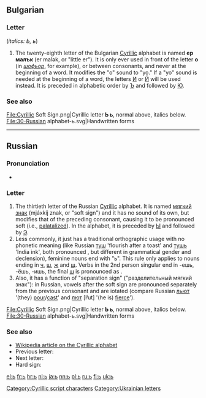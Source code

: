 {{Cyrillic character info|hex=44c|name=CYRILLIC SMALL LETTER SOFT SIGN}}
==Bulgarian==

===Letter===
{{head|bg|letter|sc=Cyrl|lower case||upper case|Ь}} (''italics: Ь, ь'')

# The twenty-eighth letter of the Bulgarian [[Cyrillic]] alphabet is named '''ер малък''' (er malək, or "little er"). It is only ever used in front of the letter '''о''' (in ''[[шофьор]]'', for example), or between consonants, and never at the beginning of a word. It modifies the "o" sound to "yo." If a "yo" sound is needed at the beginning of a word, the letters [[и|И]] or [[й|Й]] will be used instead. It is preceded in alphabetic order by [[ъ|Ъ]] and followed by [[ю|Ю]].

===See also===
<gallery caption="Letter styles">
File:Cyrillic Soft Sign.png|Cyrillic letter '''Ь ь''', normal above, italics below.
File:30-Russian alphabet-ь.svg|Handwritten forms
</gallery>

----

==Russian==
{{wikipedia|Soft sign}}

===Pronunciation===
* {{IPA|lang=ru|[ʲ]}}

===Letter===
{{head|ru|letter|lower case||upper case|Ь}}

# The thirtieth letter of the Russian [[Cyrillic]] alphabet. It is named [[мягкий знак]] (mjáxkij znak, or "soft sign") and it has no sound of its own, but modifies that of the preceding consonant, causing it to be pronounced soft (i.e., [[palatal]]ized). In the alphabet, it is preceded by [[ы|Ы]] and followed by [[э|Э]].
# Less commonly, it just has a traditional orthographic usage with no phonetic meaning (like Russian [[туш]] 'flourish after a toast' and [[тушь]] 'India ink', both pronounced {{IPAchar|[tuʂ]}}, but different in grammatical gender and declension), feminine nouns end with "ь". This rule only applies to nouns ending in [[ч]], [[ш]], [[ж]] and [[щ]]. Verbs in the 2nd person singular end in -ешь, -ёшь, -ишь, the final [[ш#Russian|ш]] is pronounced as {{IPAchar|[ʂ]}}.
# Also, it has a function of "separation sign" ("разделительный мягкий знак"): in Russian, vowels after the soft sign are pronounced separately from the previous consonant and are iotated (compare Russian [[лить|льют]] {{IPAchar|[lʲjut]}} '(they) [[pour]]/[[cast]]' and [[лютый|лют]] [lʲut] '(he is) [[fierce]]').

<gallery caption="Letter styles">
File:Cyrillic Soft Sign.png|Cyrillic letter '''Ь ь''', normal above, italics below.
File:30-Russian alphabet-ь.svg|Handwritten forms
</gallery>

===See also===
* [[w:Cyrillic alphabet|Wikipedia article on the Cyrillic alphabet]]
* Previous letter: {{l|ru|Ы}}
* Next letter: {{l|ru|Э}}
* Hard sign: {{l|ru|ъ}}

[[Category:Cyrillic script characters]]
[[Category:Ukrainian letters]]

[[el:ь]]
[[fr:ь]]
[[hr:ь]]
[[nl:ь]]
[[ja:ь]]
[[nn:ь]]
[[pl:ь]]
[[ru:ь]]
[[fi:ь]]
[[uk:ь]]
